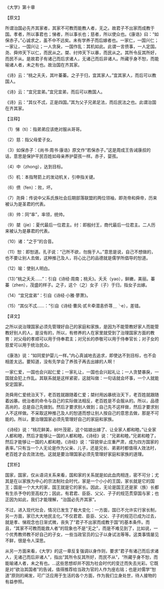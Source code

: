 

《大学》第十章

【原文】

所谓治国必先齐其家者，其家不可教而能教人者，无之。故君子不出家而成教于国。孝者，所以事君也；悌者，所以事长也；慈者，所以使众也。《康诰》曰：“如保赤子。”心诚求之，虽不中不远矣。未有学养子而后嫁者也。一家仁，一国兴仁；一家让，一国兴让；一人贪戾，一国作乱：其机如此。此谓一言偾事，一人定国。尧、舜帅天下以仁，而民从之。桀、纣帅天下以暴，而民从之。其所令反其所好，而民不从。是故君子有诸己而后求诸人，无诸己而后非诸人。所藏乎身不恕，而能喻诸人者，未之有也。故治国在齐其家。

《诗》云：“桃之夭夭，其叶蓁蓁。之子于归，宜其家人。”宜其家人，而后可以教国人。

《诗》云：“宜兄宜弟。”宜兄宜弟，而后可以教国人。

《诗》云：“其仪不忒，正是四国。”其为父子兄弟足法，而后民法之也。此谓治国在齐其家。

【注释】

（1）悌（ti）：指弟弟应该绝对服从哥哥。

（2）慈：指父母爱子女。

（3）如保赤子：《尚书·周书·康诰》原文作“若保赤子。”这是周成王告诫康叔的话，意思是保护平民百姓如母亲养护婴孩一样。赤子，婴孩。

（4）中（zhong），达到目标。

（5）机：本指弩箭上的发动机关，引申指关键。

（6）偾（fen）：败，坏。

（7）尧舜：传说中父系氏族社会后期部落联盟的两位领袖，即尧帝和舜帝，历来被认为是圣君的代表。

（8）帅：同“率”，率领，统帅。

（9）桀（jie）：夏代最后一位君主。纣：即殷纣王，商代最后一位君主。二人历来被认为是暴君的代表。

（10）诸：”之于”的合音。

（11）恕：即恕道。孔子说：“己所不欲，勿施于人。”意思是说，自己不想做的，也不要让别人去做，这种推己及人，将心比己的品德就是儒学所倡导的恕道。

（12）喻：使别人明白。

（13）”桃之夭夭……”：引自《诗经·周南；桃夭》。夭夭（yao），鲜嫩，美丽。蓁蓁（zhen），茂盛的样子。之子，这个（之）女子（子）于归，指女子出嫁。

（14）“宜兄宜弟”：引自《诗经·小雅·蓼萧》。

（15）“其仪不忒……：”引自《诗经·曹风·贰Ｒ牵潜恚侨荨＿╰e），差错。

【译文】

之所以说治理国家必须先管理好自己的家庭和家族，是因为不能管教好家人而能管教好别人的人，是没有的，所以，有修养的人在家里就受到了治理国家方面的教育：对父母的孝顺可以用于侍奉君主；对兄长的恭敬可以用于侍奉官长；对子女的慈爱可以用于统治民众。

《康浩》说：“如同爱护婴儿一样。”内心真诚地去追求，即使达不到目标，也不会相差太远。要知道，没有先学会了养孩子再去出嫁的人啊！

一家仁爱，一国也会兴起仁爱；一家礼让，一国也会兴起礼让；一人贪婪暴戾，一国就会犯上作乱。其联系就是这样紧密，这就叫做：一句话就会坏事，一个人就能安定国家。

尧舜用仁爱统治天下，老百姓就跟随着仁爱；桀纣用凶暴统治天下，老百姓就跟随着凶暴。统治者的命令与自己的实际做法相反，老百姓是不会服从的。所以，品德高尚的，总是自己先做到。然后才要求别人做到；自己先不这样做，然后才要求别人不这样做。不采取这种推己及人的恕道而想让别人按自己的意思去做，那是不可能的。所以，要治理国家必须先管理好自己的家庭和家族。

《诗经》说：“桃花鲜美，树叶茂密，这个姑娘出嫁了、让全家人都和睦。”让全家人都和睦，然后才能够让一国的人都和睦。《诗经》说：“兄弟和睦。”兄弟和睦了，然后才能够让一国的人都和睦。《诗经》说：“容貌举止庄重严肃，成为四方国家的表率。”只有当一个人无论是作为父亲、儿子，还是兄长、弟弟时都值得人效法时，老百姓才会去效法他。这就是要治理国家必须先管理好家庭和家族的道理。

【赏析】

国家，国家，仅从语词关系来看，国和家的关系就是如此血肉相连，密不可分；尤其是在以家族为中心的宗法制社会时代，家是一个小小的王国，家长就是它的国王；国是一个大大的家，国王就是它的家长。因此，无论是国王还是家（族）长都有生杀予夺的至高权力；因此，有君君、臣臣、父父、子子的规范贯穿国与家；也正因为如此，我们才能理解，“治国必先齐其家”。

不过，进入现代社会，情况已发生了极大变化：一方面，国已不允许实行家长制，另一方面，家已大大地民主化。”不仅君君、臣臣、父父、子子的规范已成为过去，就是孝、悌观念也日渐式微，丧失了“君子不出家而成教于国”的基本条件。而且，“其家不可教而能救人者”的现象也不是“无之”，而是不难见到了，比如说，一个优秀教师教不好自己的子女，一些当政官员的公子以身试法等等。这类事情屡见不鲜，很是令人深思。

从另一方面来看，《大学》的这一章反复强调以身作则，要求“君子有诸己而后求诸人，无诸己而后非诸人”，指出“其所令反其所好，而民不从”，“所藏乎身不恕，而能喻诸人者，未之有也。…这些思想却并不因为社会时代的变迁而失去光彩。它既是对“欲治其国者”的告诫，值得推荐给当政为官的人作为座右铭；也是对儒学“恕道”原则的阐发，可广泛应用于生活的各个方面，作为我们立身处世，待人接物的有益参照。

